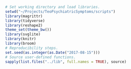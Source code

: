 ```r
# Set working directory and load libraries.
setwd("~/Projects/TeoPsychiatricSymptoms/scripts")
library(magrittr)
library(tidyverse)
library(reshape2)
theme_set(theme_bw())
library(svglite)
library(knitr)
library(broom)
# Reproducibility steps.
set.seed(as.integer(as.Date("2017-08-15")))
# Source user-defined functions.
sapply(list.files("../lib", full.names = TRUE), source)
```
